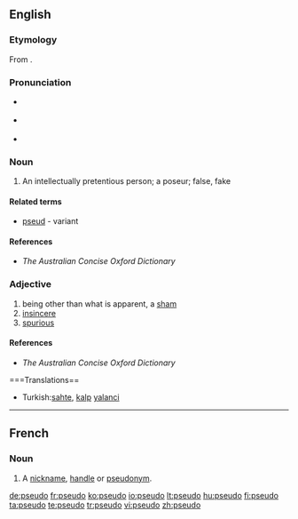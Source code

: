 {{also|pseudo-}}
==English==

===Etymology===
From {{term|pseudo-}}.

===Pronunciation===
* {{a|RP}} {{IPA|/ˈsuːdəʊ/}}
* {{a|US}} {{IPA|/ˈsuːdoʊ/}}
* {{rhymes|uːdəʊ}}

===Noun===
{{en-noun}}

# An intellectually pretentious person; a poseur; false, fake

====Related terms====
* [[pseud]] - variant

====References====
* ''The Australian Concise Oxford Dictionary''

===Adjective===
{{en-adj|-}}

# being other than what is apparent, a [[sham]]
# [[insincere]]
# [[spurious]]

====References====
* ''The Australian Concise Oxford Dictionary''

===Translations==
* Turkish:[[sahte]], [[kalp]] [[yalanci]]

----

==French==

===Noun===
{{fr-noun|m}}

# {{mostly|Internet slang|lang=fr}} A [[nickname]], [[handle]] or [[pseudonym]].

[[de:pseudo]]
[[fr:pseudo]]
[[ko:pseudo]]
[[io:pseudo]]
[[lt:pseudo]]
[[hu:pseudo]]
[[fi:pseudo]]
[[ta:pseudo]]
[[te:pseudo]]
[[tr:pseudo]]
[[vi:pseudo]]
[[zh:pseudo]]
